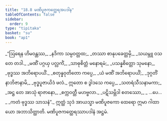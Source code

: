 ```yaml
---
title: "18.8 မဏိပူဇကတ္ထေရအပဒါန"
tableOfContents: false
sidebar:
  order: 9
type: "tipitaka"
basket: "su"
book: "ap1"
---
```



<DynamicBreadcrumb />

<Division number="34" book="ap1">

<Paragraph number="2557" type="verses" book="ap1">
_“ဩရေန ဟိမဝန္တဿ,_  
_နဒိကာ သမ္ပဝတ္တထ;_  
_တဿာ စာနုပခေတ္တမှိ,_  
_သယမ္ဘူ ဝသတေ တဒါ._  

</Paragraph>

</Division>
<Division number="35" book="ap1">

<Paragraph number="2558" type="verses" book="ap1">
_မဏိံ ပဂ္ဂယှ ပလ္လင်္ကံ,_  
_သာဓုစိတ္တံ မနောရမံ;_  
_ပသန္နစိတ္တော သုမနော,_  
_ဗုဒ္ဓဿ အဘိရောပယိံ._  

</Paragraph>

</Division>
<Division number="36" book="ap1">

<Paragraph number="2559" type="verses" book="ap1">
_စတုန္နဝုတိတော ကပ္ပေ,_  
_ယံ မဏိံ အဘိရောပယိံ;_  
_ဒုဂ္ဂတိံ နာဘိဇာနာမိ,_  
_ဗုဒ္ဓပူဇာယိဒံ ဖလံ._  

</Paragraph>

</Division>
<Division number="37" book="ap1">

<Paragraph number="2560" type="verses" book="ap1">
ဣတော စ ဒွါဒသေ ကပ္ပေ,_  
_သတရံသီသနာမကာ;_  
_အဋ္ဌ တေ အာသုံ ရာဇာနော,_  
_စက္ကဝတ္တီ မဟဗ္ဗလာ._  

</Paragraph>

</Division>
<Division number="38" book="ap1">

<Paragraph number="2561" type="verses" book="ap1">
_ပဋိသမ္ဘိဒါ စတဿော,_  
_ …ပေ… _  
_ကတံ ဗုဒ္ဓဿ သာသနံ”._  

</Paragraph>

<Paragraph number="2562" book="ap1">
ဣတ္ထံ သုဒံ အာယသ္မာ မဏိပူဇကော ထေရော ဣမာ ဂါထာယော အဘာသိတ္ထာတိ.

</Paragraph>
</Division>

<Paragraph number="2563" type="center" book="ap1">
မဏိပူဇကတ္ထေရဿာပဒါနံ အဋ္ဌမံ.
</Paragraph>